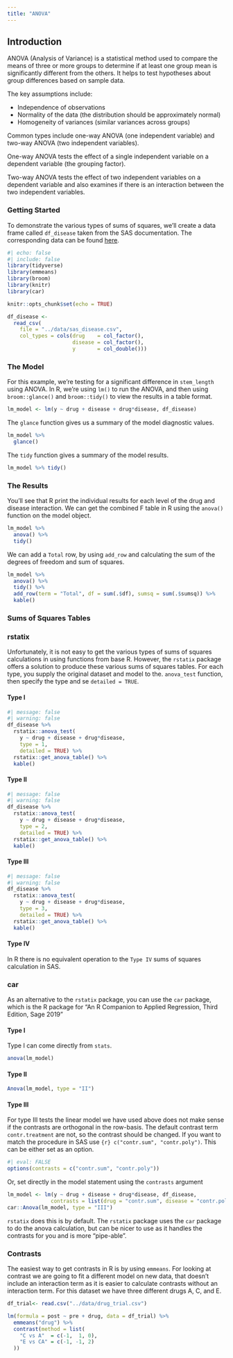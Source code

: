 ```yaml
---
title: "ANOVA"
---
```


## Introduction

ANOVA (Analysis of Variance) is a statistical method used to compare the means of three or more groups to determine if at least one group mean is significantly different from the others. It helps to test hypotheses about group differences based on sample data.

The key assumptions include:

-   Independence of observations
-   Normality of the data (the distribution should be approximately normal)
-   Homogeneity of variances (similar variances across groups)

Common types include one-way ANOVA (one independent variable) and two-way ANOVA (two independent variables).

One-way ANOVA tests the effect of a single independent variable on a dependent variable (the grouping factor).

Two-way ANOVA tests the effect of two independent variables on a dependent variable and also examines if there is an interaction between the two independent variables.

### **Getting Started**

To demonstrate the various types of sums of squares, we'll create a data frame called `df_disease` taken from the SAS documentation. The corresponding data can be found [here](https://github.com/PSIAIMS/CAMIS/blob/main/data/sas_disease.csv).

```r
#| echo: false
#| include: false
library(tidyverse)
library(emmeans)
library(broom)
library(knitr)
library(car)

knitr::opts_chunk$set(echo = TRUE)

df_disease <- 
  read_csv(
    file = "../data/sas_disease.csv",
    col_types = cols(drug    = col_factor(),
                     disease = col_factor(),
                     y       = col_double()))
```

### The Model {.unnumbered}

For this example, we're testing for a significant difference in `stem_length` using ANOVA. In R, we're using `lm()` to run the ANOVA, and then using `broom::glance()` and `broom::tidy()` to view the results in a table format.

```r
lm_model <- lm(y ~ drug + disease + drug*disease, df_disease)
```

The `glance` function gives us a summary of the model diagnostic values.

```r
lm_model %>% 
  glance() 
```

The `tidy` function gives a summary of the model results.

```r
lm_model %>% tidy()
```

### The Results {.unnumbered}

You'll see that R print the individual results for each level of the drug and disease interaction. We can get the combined F table in R using the `anova()` function on the model object.

```r
lm_model %>% 
  anova() %>% 
  tidy() 
```

We can add a `Total` row, by using `add_row` and calculating the sum of the degrees of freedom and sum of squares.

```r
lm_model %>%
  anova() %>%
  tidy() %>%
  add_row(term = "Total", df = sum(.$df), sumsq = sum(.$sumsq)) %>% 
  kable()
```

### Sums of Squares Tables {.unnumbered}

### rstatix

Unfortunately, it is not easy to get the various types of sums of squares calculations in using functions from base R. However, the `rstatix` package offers a solution to produce these various sums of squares tables. For each type, you supply the original dataset and model to the. `anova_test` function, then specify the type and se `detailed = TRUE`.

#### Type I

```r
#| message: false
#| warning: false
df_disease %>% 
  rstatix::anova_test(
    y ~ drug + disease + drug*disease, 
    type = 1, 
    detailed = TRUE) %>% 
  rstatix::get_anova_table() %>% 
  kable()
```

#### Type II {.unnumbered}

```r
#| message: false
#| warning: false
df_disease %>% 
  rstatix::anova_test(
    y ~ drug + disease + drug*disease, 
    type = 2, 
    detailed = TRUE) %>% 
  rstatix::get_anova_table() %>% 
  kable()
```

#### Type III {.unnumbered}

```r
#| message: false
#| warning: false
df_disease %>% 
  rstatix::anova_test(
    y ~ drug + disease + drug*disease, 
    type = 3, 
    detailed = TRUE) %>% 
  rstatix::get_anova_table() %>% 
  kable()
```

#### Type IV {.unnumbered}

In R there is no equivalent operation to the `Type IV` sums of squares calculation in SAS.

### car

As an alternative to the `rstatix` package, you can use the `car` package, which is the R package for "An R Companion to Applied Regression, Third Edition, Sage 2019"

#### Type I {.unnumbered}

Type I can come directly from `stats`.

```r
anova(lm_model)
```

#### Type II {.unnumbered}

```r
Anova(lm_model, type = "II")
```

#### Type III {.unnumbered}

For type III tests the linear model we have used above does not make sense if the contrasts are orthogonal in the row-basis. The default contrast term `contr.treatment` are not, so the contrast should be changed. If you want to match the procedure in SAS use `{r} c("contr.sum", "contr.poly")`. This can be either set as an option.

```r
#| eval: FALSE 
options(contrasts = c("contr.sum", "contr.poly"))
```

Or, set directly in the model statement using the `contrasts` argument

```r
lm_model <- lm(y ~ drug + disease + drug*disease, df_disease, 
              contrasts = list(drug = "contr.sum", disease = "contr.poly"))
car::Anova(lm_model, type = "III")
```

`rstatix` does this is by default. The `rstatix` package uses the `car` package to do the anova calculation, but can be nicer to use as it handles the contrasts for you and is more "pipe-able".

### Contrasts {.unnumbered}
The easiest way to get contrasts in R is by using `emmeans`. For looking at contrast we are going to fit a different model on new data, that doesn't include an interaction term as it is easier to calculate contrasts without an interaction term. For this dataset we have three different drugs A, C, and E.
```r
df_trial<- read.csv("../data/drug_trial.csv")

lm(formula = post ~ pre + drug, data = df_trial) %>% 
  emmeans("drug") %>% 
  contrast(method = list(
    "C vs A"  = c(-1,  1, 0),
    "E vs CA" = c(-1, -1, 2)
  ))

```

